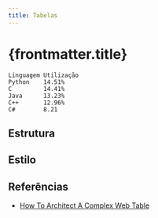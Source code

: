 ```yaml
---
title: Tabelas
---
```



# {frontmatter.title}

```plaintext title="Conteúdo Tabular"
Linguagem Utilização
Python    14.51%
C         14.41%
Java      13.23%
C++       12.96%
C#        8.21
```

## Estrutura

<CodeHtmlCssPreview src="/codes/css/table/table-html" />

## Estilo

<CodeHtmlCssPreview src="/codes/css/table/table-css" />

## Referências

- [How To Architect A Complex Web Table](https://www.smashingmagazine.com/2019/02/complex-web-tables/)
